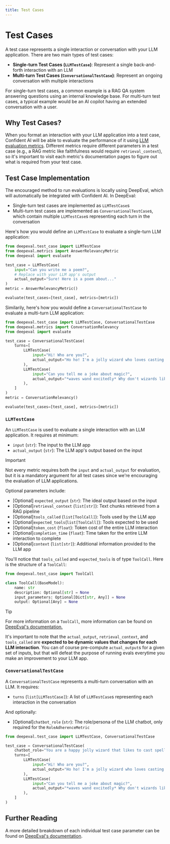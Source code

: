 ```yaml
---
title: Test Cases
---
```


# Test Cases

A test case represents a single interaction or conversation with your LLM application. There are two main types of test cases:

- **Single-turn Test Cases (`LLMTestCase`)**: Represent a single back-and-forth interaction with an LLM
- **Multi-turn Test Cases (`ConversationalTestCase`)**: Represent an ongoing conversation with multiple interactions

For single-turn test cases, a common example is a RAG QA system answering questions using an internal knowledge base. For multi-turn test cases, a typical example would be an AI copilot having an extended conversation with a user.

## Why Test Cases?

When you format an interaction with your LLM application into a test case, Confident AI will be able to evaluate the performance of it using [LLM evaluation metrics](/concepts/metrics). Different metrics require different parameters in a test case (e.g., a RAG metric like faithfulness would require `retrieval_context`), so it's important to visit each metric's documentation pages to figure out what is required from your test case.

## Test Case Implementation

The encouraged method to run evaluations is locally using DeepEval, which will automatically be integrated with Confident AI. In DeepEval:

- Single-turn test cases are implemented as `LLMTestCase`s
- Multi-turn test cases are implemented as `ConversationalTestCase`s, which contain multiple `LLMTestCase`s representing each turn in the conversation

Here's how you would define an `LLMTestCase` to evaluate a single-turn LLM application:

```python filename="main.py" showLineNumbers copy
from deepeval.test_case import LLMTestCase
from deepeval.metrics import AnswerRelevancyMetric
from deepeval import evaluate

test_case = LLMTestCase(
    input="Can you write me a poem?",
    # Replace with your LLM app's output
    actual_output="Sure! Here is a poem about..."
)
metric = AnswerRelevancyMetric()

evaluate(test_cases=[test_case], metrics=[metric])
```

Similarily, here's how you would define a `ConversationalTestCase` to evaluate a multi-turn LLM application:

```python filename="main.py" showLineNumbers copy
from deepeval.test_case import LLMTestCase, ConversationalTestCase
from deepeval.metrics import ConversationRelevancy
from deepeval import evaluate

test_case = ConversationalTestCase(
    turns=[
        LLMTestCase(
            input="Hi! Who are you?",
            actual_output="Ho ho! I'm a jolly wizard who loves casting spells and telling magical jokes! What can I do for you today, my friend?"
        ),
        LLMTestCase(
            input="Can you tell me a joke about magic?",
            actual_output="*waves wand excitedly* Why don't wizards like to argue? Because they don't want to get into a spell-ing contest! *chuckles and sparkles shoot from wand* Get it? Spell-ing? Oh, I do love a good magical pun!"
        ),
    ]
)
metric = ConversationRelevancy()

evaluate(test_cases=[test_case], metrics=[metric])
```

### `LLMTestCase`

An `LLMTestCase` is used to evaluate a single interaction with an LLM application. It requires at minimum:

- `input` (`str`): The input to the LLM app
- `actual_output` (`str`): The LLM app's output based on the input

> [!IMPORTANT]
>
> Not every metric requires both the `input` and `actual_output` for evaluation, but it is a mandatory argument for all test cases since we're encouraging the evaluation of LLM applications.

Optional parameters include:

- [Optional] `expected_output` (`str`): The ideal output based on the input
- [Optional]`retrieval_context` (`list[str]`): Text chunks retrieved from a RAG pipeline
- [Optional]`tools_called` (`list[ToolCall]`): Tools used by the LLM app
- [Optional]`expected_tools`(`list[ToolCall]`): Tools expected to be used
- [Optional]`token_cost` (`float`): Token cost of the entire LLM interaction
- [Optional]`completion_time` (`float`): Time taken for the entire LLM interaction to complete
- [Optional]`context` (`list[str]`): Additional information provided to the LLM app

You'll notice that `tools_called` and `expected_tools` is of type `ToolCall`. Here is the structure of a `ToolCall`:

```python showLineNumbers copy
from deepeval.test_case import ToolCall

class ToolCall(BaseModel):
    name: str
    description: Optional[str] = None
    input_parameters: Optional[Dict[str, Any]] = None
    output: Optional[Any] = None
```

> [!TIP]
>
> For more information on a `ToolCall`, more information can be found on [DeepEval's documentation.](https://deepeval.com/docs/evaluation-test-cases#tools-called)

It's important to note that the `actual_output`, `retrieval_context`, and `tools_called` are **expected to be dynamic values that changes for each LLM interaction**. You can of course pre-compute `actual_output`s for a given set of inputs, but that will defeat the purpose of running evals everytime you make an improvement to your LLM app.

### `ConversationalTestCase`

A `ConversationalTestCase` represents a multi-turn conversation with an LLM. It requires:

- `turns` (`list[LLMTestCase]`): A list of `LLMTestCase`s representing each interaction in the conversation

And optionally:

- [Optional]`chatbot_role` (`str`): The role/persona of the LLM chatbot, only required for the `RoleAdherenceMetric`

```python showLineNumbers copy
from deepeval.test_case import LLMTestCase, ConversationalTestCase

test_case = ConversationalTestCase(
    chatbot_role="You are a happy jolly wizard that likes to cast spells and tell jokes",
    turns=[
        LLMTestCase(
            input="Hi! Who are you?",
            actual_output="Ho ho! I'm a jolly wizard who loves casting spells and telling magical jokes! What can I do for you today, my friend?"
        ),
        LLMTestCase(
            input="Can you tell me a joke about magic?",
            actual_output="*waves wand excitedly* Why don't wizards like to argue? Because they don't want to get into a spell-ing contest! *chuckles and sparkles shoot from wand* Get it? Spell-ing? Oh, I do love a good magical pun!"
        ),
    ]
)
```

## Further Reading

A more detailed breakdown of each individual test case parameter can be found on [DeepEval's documentation](https://deepeval.com/docs/evaluation-test-cases).
